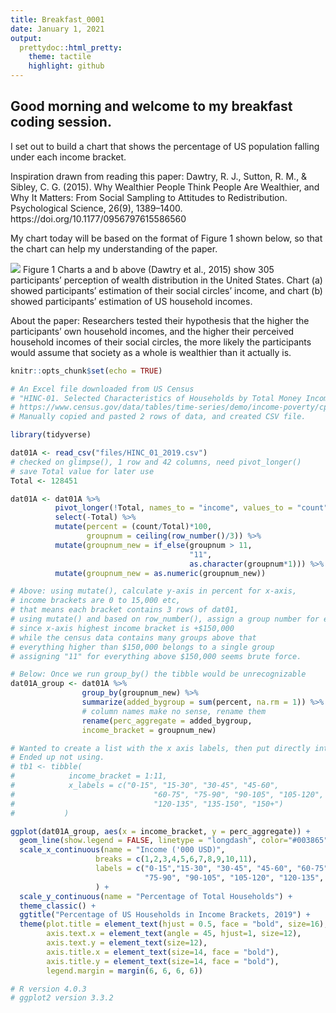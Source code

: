 ```yaml
---
title: Breakfast_0001
date: January 1, 2021
output:
  prettydoc::html_pretty:
    theme: tactile
    highlight: github
---
```


## Good morning and welcome to my breakfast coding session.## 

I set out to build a chart that shows the percentage of US population falling under each income bracket. 

Inspiration drawn from reading this paper: 
Dawtry, R. J., Sutton, R. M., & Sibley, C. G. (2015). Why Wealthier People Think People Are Wealthier, and Why It Matters: From Social Sampling to Attitudes to Redistribution. Psychological Science, 26(9), 1389–1400. https://doi.org/10.1177/0956797615586560

My chart today will be based on the format of Figure 1 shown below, so that the chart can help my understanding of the paper. 

![](files/Large_image_Fig1.jpeg)
Figure 1 Charts a and b above (Dawtry et al., 2015) show 305 participants' perception of wealth distribution in the United States. Chart (a) showed participants' estimation of their social circles' income, and chart (b) showed participants' estimation of US household incomes. 

About the paper: Researchers tested their hypothesis that the higher the participants' own household incomes, and the higher their perceived household incomes of their social circles, the more likely the participants would assume that society as a whole is wealthier than it actually is. 

```r
knitr::opts_chunk$set(echo = TRUE)
```

```r
# An Excel file downloaded from US Census
# "HINC-01. Selected Characteristics of Households by Total Money Income in 2019"
# https://www.census.gov/data/tables/time-series/demo/income-poverty/cps-hinc/hinc-01.html
# Manually copied and pasted 2 rows of data, and created CSV file. 

library(tidyverse)

dat01A <- read_csv("files/HINC_01_2019.csv") 
# checked on glimpse(), 1 row and 42 columns, need pivot_longer()
# save Total value for later use 
Total <- 128451

dat01A <- dat01A %>% 
          pivot_longer(!Total, names_to = "income", values_to = "count") %>%
          select(-Total) %>%
          mutate(percent = (count/Total)*100, 
                 groupnum = ceiling(row_number()/3)) %>%
          mutate(groupnum_new = if_else(groupnum > 11, 
                                        "11", 
                                        as.character(groupnum*1))) %>%
          mutate(groupnum_new = as.numeric(groupnum_new))

# Above: using mutate(), calculate y-axis in percent for x-axis, 
# income brackets are 0 to 15,000 etc, 
# that means each bracket contains 3 rows of dat01,
# using mutate() and based on row_number(), assign a group number for each row
# since x-axis highest income bracket is +$150,000 
# while the census data contains many groups above that
# everything higher than $150,000 belongs to a single group
# assigning "11" for everything above $150,000 seems brute force. 

# Below: Once we run group_by() the tibble would be unrecognizable
dat01A_group <- dat01A %>% 
                group_by(groupnum_new) %>% 
                summarize(added_bygroup = sum(percent, na.rm = 1)) %>%
                # column names make no sense, rename them
                rename(perc_aggregate = added_bygroup, 
                income_bracket = groupnum_new)

# Wanted to create a list with the x axis labels, then put directly into ggplot() 
# Ended up not using. 
# tb1 <- tibble(
#            income_bracket = 1:11, 
#            x_labels = c("0-15", "15-30", "30-45", "45-60", 
#                               "60-75", "75-90", "90-105", "105-120", 
#                               "120-135", "135-150", "150+")
#           ) 

ggplot(dat01A_group, aes(x = income_bracket, y = perc_aggregate)) +
  geom_line(show.legend = FALSE, linetype = "longdash", color="#003865", size = 1.2) + 
  scale_x_continuous(name = "Income ('000 USD)",
                   breaks = c(1,2,3,4,5,6,7,8,9,10,11),
                   labels = c("0-15","15-30", "30-45", "45-60", "60-75", 
                              "75-90", "90-105", "105-120", "120-135", "135-150", "150+")
                   ) +
  scale_y_continuous(name = "Percentage of Total Households") + 
  theme_classic() +
  ggtitle("Percentage of US Households in Income Brackets, 2019") + 
  theme(plot.title = element_text(hjust = 0.5, face = "bold", size=16), 
        axis.text.x = element_text(angle = 45, hjust=1, size=12),
        axis.text.y = element_text(size=12), 
        axis.title.x = element_text(size=14, face = "bold"), 
        axis.title.y = element_text(size=14, face = "bold"), 
        legend.margin = margin(6, 6, 6, 6))

# R version 4.0.3
# ggplot2 version 3.3.2

```
